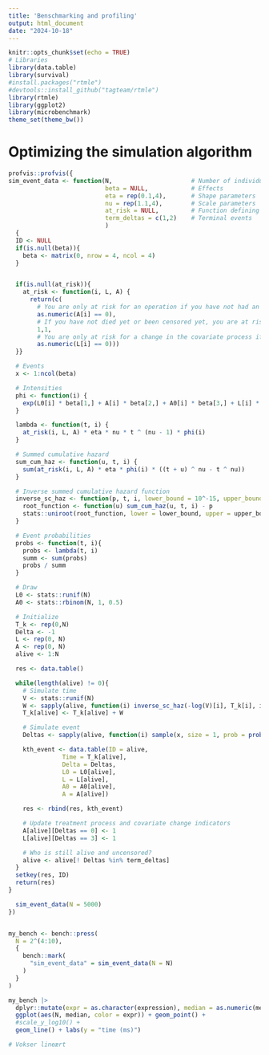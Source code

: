 ```yaml
---
title: 'Benschmarking and profiling'
output: html_document
date: "2024-10-18"
---
```


```r
knitr::opts_chunk$set(echo = TRUE)
# Libraries
library(data.table)
library(survival)
#install.packages("rtmle")
#devtools::install_github("tagteam/rtmle")
library(rtmle)
library(ggplot2)
library(microbenchmark)
theme_set(theme_bw())
```

# Optimizing the simulation algorithm


```r
profvis::profvis({
sim_event_data <- function(N,                      # Number of individuals
                           beta = NULL,            # Effects
                           eta = rep(0.1,4),       # Shape parameters
                           nu = rep(1.1,4),        # Scale parameters
                           at_risk = NULL,         # Function defining the setting
                           term_deltas = c(1,2)    # Terminal events
                           )
  {
  ID <- NULL
  if(is.null(beta)){
    beta <- matrix(0, nrow = 4, ncol = 4)
  }


  if(is.null(at_risk)){
    at_risk <- function(i, L, A) {
      return(c(
        # You are only at risk for an operation if you have not had an operation yet
        as.numeric(A[i] == 0),
        # If you have not died yet or been censored yet, you are at risk for dying or being censored
        1,1,
        # You are only at risk for a change in the covariate process if you have not had a change yet
        as.numeric(L[i] == 0)))
  }}

  # Events
  x <- 1:ncol(beta)

  # Intensities
  phi <- function(i) {
    exp(L0[i] * beta[1,] + A[i] * beta[2,] + A0[i] * beta[3,] + L[i] * beta[4,])
  }

  lambda <- function(t, i) {
    at_risk(i, L, A) * eta * nu * t ^ (nu - 1) * phi(i)
  }

  # Summed cumulative hazard
  sum_cum_haz <- function(u, t, i) {
    sum(at_risk(i, L, A) * eta * phi(i) * ((t + u) ^ nu - t ^ nu))
  }

  # Inverse summed cumulative hazard function
  inverse_sc_haz <- function(p, t, i, lower_bound = 10^-15, upper_bound = 100) {
    root_function <- function(u) sum_cum_haz(u, t, i) - p
    stats::uniroot(root_function, lower = lower_bound, upper = upper_bound)$root
  }

  # Event probabilities
  probs <- function(t, i){
    probs <- lambda(t, i)
    summ <- sum(probs)
    probs / summ
  }

  # Draw
  L0 <- stats::runif(N)
  A0 <- stats::rbinom(N, 1, 0.5)

  # Initialize
  T_k <- rep(0,N)
  Delta <- -1
  L <- rep(0, N)
  A <- rep(0, N)
  alive <- 1:N

  res <- data.table()

  while(length(alive) != 0){
    # Simulate time
    V <- stats::runif(N)
    W <- sapply(alive, function(i) inverse_sc_haz(-log(V)[i], T_k[i], i))
    T_k[alive] <- T_k[alive] + W

    # Simulate event
    Deltas <- sapply(alive, function(i) sample(x, size = 1, prob = probs(T_k[i], i)) - 1)

    kth_event <- data.table(ID = alive,
               Time = T_k[alive],
               Delta = Deltas,
               L0 = L0[alive],
               L = L[alive],
               A0 = A0[alive],
               A = A[alive])

    res <- rbind(res, kth_event)

    # Update treatment process and covariate change indicators
    A[alive][Deltas == 0] <- 1
    L[alive][Deltas == 3] <- 1

    # Who is still alive and uncensored?
    alive <- alive[! Deltas %in% term_deltas]
  }
  setkey(res, ID)
  return(res)
}

  sim_event_data(N = 5000)
})


my_bench <- bench::press(
  N = 2^(4:10),
  {
    bench::mark(
      "sim_event_data" = sim_event_data(N = N)
    )
  }
)

my_bench |>
  dplyr::mutate(expr = as.character(expression), median = as.numeric(median)) |> 
  ggplot(aes(N, median, color = expr)) + geom_point() + 
  #scale_y_log10() +
  geom_line() + labs(y = "time (ms)")

# Vokser lineært
```









